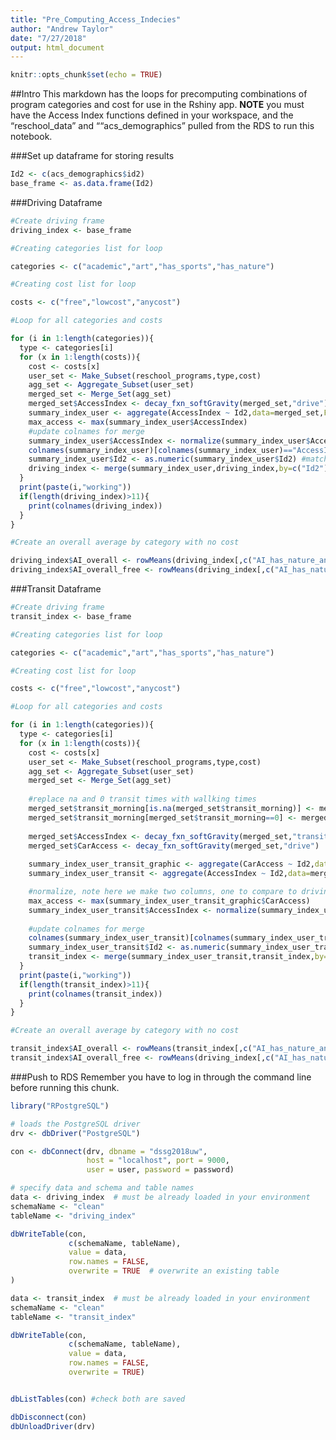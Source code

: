 ```yaml
---
title: "Pre_Computing_Access_Indecies"
author: "Andrew Taylor"
date: "7/27/2018"
output: html_document
---
```


```r
knitr::opts_chunk$set(echo = TRUE)
```

##Intro
This markdown has the loops for precomputing combinations of program categories and cost for use in the Rshiny app. **NOTE** you must have the Access Index functions defined in your workspace, and the "reschool_data" and ""acs_demographics" pulled from the RDS to run this notebook.  

###Set up dataframe for storing results
```r
Id2 <- c(acs_demographics$id2)
base_frame <- as.data.frame(Id2)
```

###Driving Dataframe
```r
#Create driving frame
driving_index <- base_frame

#Creating categories list for loop

categories <- c("academic","art","has_sports","has_nature")

#Creating cost list for loop

costs <- c("free","lowcost","anycost")

#Loop for all categories and costs

for (i in 1:length(categories)){
  type <- categories[i]
  for (x in 1:length(costs)){
    cost <- costs[x]
    user_set <- Make_Subset(reschool_programs,type,cost)
    agg_set <- Aggregate_Subset(user_set)
    merged_set <- Merge_Set(agg_set)
    merged_set$AccessIndex <- decay_fxn_softGravity(merged_set,"drive") 
    summary_index_user <- aggregate(AccessIndex ~ Id2,data=merged_set,FUN=sum) 
    max_access <- max(summary_index_user$AccessIndex)
    #update colnames for merge
    summary_index_user$AccessIndex <- normalize(summary_index_user$AccessIndex,max_access)
    colnames(summary_index_user)[colnames(summary_index_user)=="AccessIndex"] <- paste("AI",type,cost,sep = "_") #flexible name writing for loop
    summary_index_user$Id2 <- as.numeric(summary_index_user$Id2) #matching str to baseframe 
    driving_index <- merge(summary_index_user,driving_index,by=c("Id2"))
  }
  print(paste(i,"working"))
  if(length(driving_index)>11){
    print(colnames(driving_index))
  }
}

#Create an overall average by category with no cost

driving_index$AI_overall <- rowMeans(driving_index[,c("AI_has_nature_anycost",'AI_has_sports_anycost','AI_art_anycost','AI_academic_anycost')])
driving_index$AI_overall_free <- rowMeans(driving_index[,c("AI_has_nature_free","AI_has_sports_free","AI_art_free","AI_academic_free")])
```

###Transit Dataframe
```r
#Create driving frame
transit_index <- base_frame

#Creating categories list for loop

categories <- c("academic","art","has_sports","has_nature")

#Creating cost list for loop

costs <- c("free","lowcost","anycost")

#Loop for all categories and costs

for (i in 1:length(categories)){
  type <- categories[i]
  for (x in 1:length(costs)){
    cost <- costs[x]
    user_set <- Make_Subset(reschool_programs,type,cost)
    agg_set <- Aggregate_Subset(user_set)
    merged_set <- Merge_Set(agg_set)
    
    #replace na and 0 transit times with wallking times
    merged_set$transit_morning[is.na(merged_set$transit_morning)] <- merged_set$walking_morning[is.na(merged_set$transit_morning)] #there shouldn't be NAs or 0s
    merged_set$transit_morning[merged_set$transit_morning==0] <- merged_set$walking_morning[merged_set$transit_morning==0] #but if there is, as sometimes occurs with the API calls,        here we replace non-existant transit times with walking times, under the assumption the purpose of this index is to view access for individuals without a ca
    
    merged_set$AccessIndex <- decay_fxn_softGravity(merged_set,"transit") 
    merged_set$CarAccess <- decay_fxn_softGravity(merged_set,"drive")
    
    summary_index_user_transit_graphic <- aggregate(CarAccess ~ Id2,data=merged_set,FUN=sum)
    summary_index_user_transit <- aggregate(AccessIndex ~ Id2,data=merged_set,FUN=sum)

    #normalize, note here we make two columns, one to compare to driving, one for visual rep
    max_access <- max(summary_index_user_transit_graphic$CarAccess)
    summary_index_user_transit$AccessIndex <- normalize(summary_index_user_transit$AccessIndex,max_access)
    
    #update colnames for merge
    colnames(summary_index_user_transit)[colnames(summary_index_user_transit)=="AccessIndex"] <- paste("AI",type,cost,sep = "_") #flexible name writing for loop
    summary_index_user_transit$Id2 <- as.numeric(summary_index_user_transit$Id2) #matching str to baseframe 
    transit_index <- merge(summary_index_user_transit,transit_index,by=c("Id2"))
  }
  print(paste(i,"working"))
  if(length(transit_index)>11){
    print(colnames(transit_index))
  }
}

#Create an overall average by category with no cost

transit_index$AI_overall <- rowMeans(transit_index[,c("AI_has_nature_anycost",'AI_has_sports_anycost','AI_art_anycost','AI_academic_anycost')])
transit_index$AI_overall_free <- rowMeans(driving_index[,c("AI_has_nature_free","AI_has_sports_free","AI_art_free","AI_academic_free")])
```

###Push to RDS
Remember you have to log in through the command line before running this chunk. 
```r
library("RPostgreSQL")

# loads the PostgreSQL driver
drv <- dbDriver("PostgreSQL")

con <- dbConnect(drv, dbname = "dssg2018uw",
                 host = "localhost", port = 9000,
                 user = user, password = password)

# specify data and schema and table names
data <- driving_index  # must be already loaded in your environment
schemaName <- "clean"
tableName <- "driving_index"

dbWriteTable(con,
             c(schemaName, tableName),
             value = data,
             row.names = FALSE,
             overwrite = TRUE  # overwrite an existing table
)

data <- transit_index  # must be already loaded in your environment
schemaName <- "clean"
tableName <- "transit_index"

dbWriteTable(con,
             c(schemaName, tableName),
             value = data,
             row.names = FALSE,
             overwrite = TRUE)


dbListTables(con) #check both are saved

dbDisconnect(con) 
dbUnloadDriver(drv)
```

